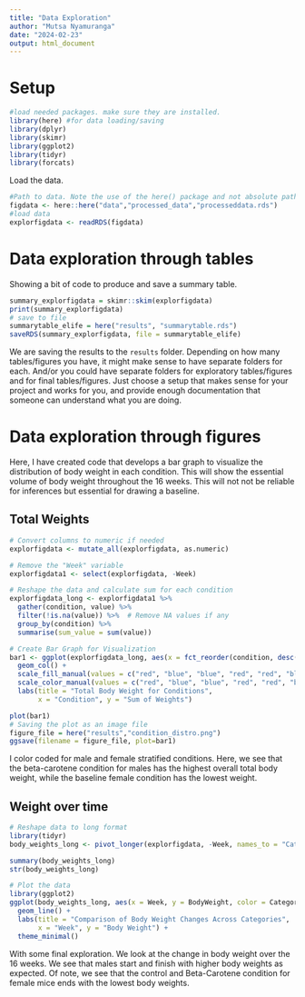 ```yaml
---
title: "Data Exploration"
author: "Mutsa Nyamuranga"
date: "2024-02-23"
output: html_document
---
```


# Setup

```r
#load needed packages. make sure they are installed.
library(here) #for data loading/saving
library(dplyr)
library(skimr)
library(ggplot2)
library(tidyr)
library(forcats)
```

Load the data.

```r
#Path to data. Note the use of the here() package and not absolute paths
figdata <- here::here("data","processed_data","processeddata.rds")
#load data
explorfigdata <- readRDS(figdata)
```

# Data exploration through tables

Showing a bit of code to produce and save a summary table.

```r
summary_explorfigdata = skimr::skim(explorfigdata)
print(summary_explorfigdata)
# save to file
summarytable_elife = here("results", "summarytable.rds")
saveRDS(summary_explorfigdata, file = summarytable_elife)
```

We are saving the results to the `results` folder. Depending on how many tables/figures you have, it might make sense to have separate folders for each. And/or you could have separate folders for exploratory tables/figures and for final tables/figures. Just choose a setup that makes sense for your project and works for you, and provide enough documentation that someone can understand what you are doing.

# Data exploration through figures

Here, I have created code that develops a bar graph to visualize the distribution of body weight in each condition. This will show the essential volume of body weight throughout the 16 weeks. This will not not be reliable for inferences but essential for drawing a baseline.

## Total Weights

```r
# Convert columns to numeric if needed
explorfigdata <- mutate_all(explorfigdata, as.numeric)

# Remove the "Week" variable
explorfigdata1 <- select(explorfigdata, -Week)

# Reshape the data and calculate sum for each condition
explorfigdata_long <- explorfigdata1 %>%
  gather(condition, value) %>%
  filter(!is.na(value)) %>%  # Remove NA values if any
  group_by(condition) %>%
  summarise(sum_value = sum(value))

# Create Bar Graph for Visualization
bar1 <- ggplot(explorfigdata_long, aes(x = fct_reorder(condition, desc(sum_value)), y = sum_value, fill = condition)) +
  geom_col() +
  scale_fill_manual(values = c("red", "blue", "blue", "red", "red", "blue")) +  # Fill colors
  scale_color_manual(values = c("red", "blue", "blue", "red", "red", "blue")) +  # Border colors
  labs(title = "Total Body Weight for Conditions",
       x = "Condition", y = "Sum of Weights")

plot(bar1)
# Saving the plot as an image file
figure_file = here("results","condition_distro.png")
ggsave(filename = figure_file, plot=bar1) 
```

I color coded for male and female stratified conditions. Here, we see that the beta-carotene condition for males has the highest overall total body weight, while the baseline female condition has the lowest weight.

## Weight over time

```r
# Reshape data to long format
library(tidyr)
body_weights_long <- pivot_longer(explorfigdata, -Week, names_to = "Category", values_to = "BodyWeight")

summary(body_weights_long)
str(body_weights_long)

# Plot the data
library(ggplot2)
ggplot(body_weights_long, aes(x = Week, y = BodyWeight, color = Category)) +
  geom_line() +
  labs(title = "Comparison of Body Weight Changes Across Categories",
       x = "Week", y = "Body Weight") +
  theme_minimal()
```

With some final exploration. We look at the change in body weight over the 16 weeks. We see that males start and finish with higher body weights as expected. Of note, we see that the control and Beta-Carotene condition for female mice ends with the lowest body weights.
